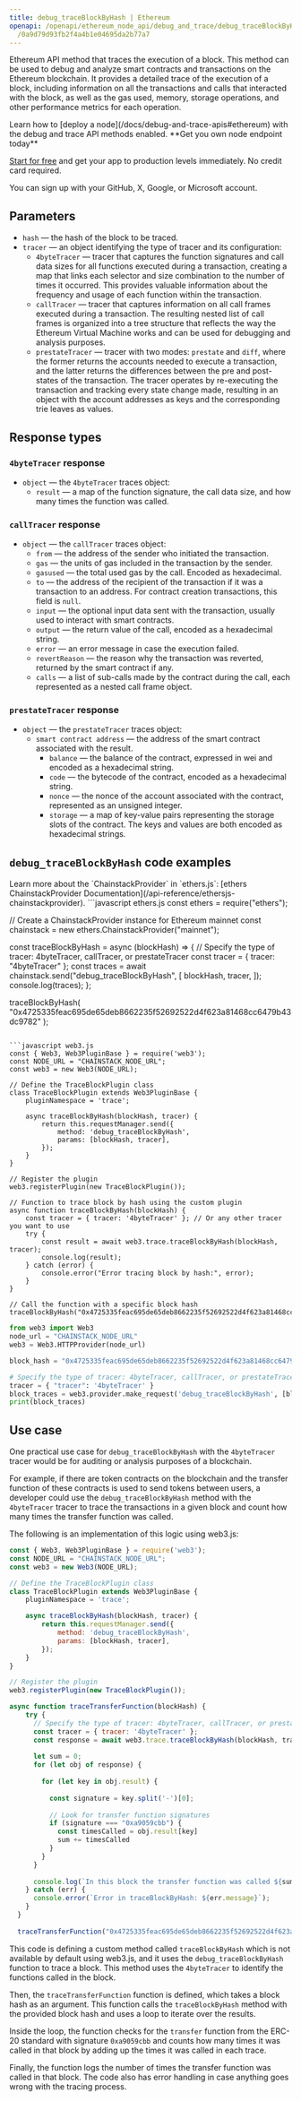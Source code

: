 ---
title: debug_traceBlockByHash | Ethereum
openapi: /openapi/ethereum_node_api/debug_and_trace/debug_traceBlockByHash.json POST
  /0a9d79d93fb2f4a4b1e04695da2b77a7
---

Ethereum API method that traces the execution of a block. This method can be used to debug and analyze smart contracts and transactions on the Ethereum blockchain. It provides a detailed trace of the execution of a block, including information on all the transactions and calls that interacted with the block, as well as the gas used, memory, storage operations, and other performance metrics for each operation.

<Note>
Learn how to [deploy a node](/docs/debug-and-trace-apis#ethereum) with the debug and trace API methods enabled.
</Note>

<Check>
**Get you own node endpoint today**

[Start for free](https://console.chainstack.com/) and get your app to production levels immediately. No credit card required.

You can sign up with your GitHub, X, Google, or Microsoft account.
</Check>


## Parameters

* `hash` — the hash of the block to be traced.
* `tracer` — an object identifying the type of tracer and its configuration:
  + `4byteTracer` — tracer that captures the function signatures and call data sizes for all functions executed during a transaction, creating a map that links each selector and size combination to the number of times it occurred. This provides valuable information about the frequency and usage of each function within the transaction.
  + `callTracer` — tracer that captures information on all call frames executed during a transaction. The resulting nested list of call frames is organized into a tree structure that reflects the way the Ethereum Virtual Machine works and can be used for debugging and analysis purposes.
  + `prestateTracer` — tracer with two modes: `prestate` and `diff`, where the former returns the accounts needed to execute a transaction, and the latter returns the differences between the pre and post-states of the transaction. The tracer operates by re-executing the transaction and tracking every state change made, resulting in an object with the account addresses as keys and the corresponding trie leaves as values.

## Response types

### `4byteTracer` response

* `object` — the `4byteTracer` traces object:
  + `result` — a map of the function signature, the call data size, and how many times the function was called.

### `callTracer` response

* `object` — the `callTracer` traces object:
  + `from` — the address of the sender who initiated the transaction.
  + `gas` — the units of gas included in the transaction by the sender.
  + `gasused` — the total used gas by the call. Encoded as hexadecimal.
  + `to` — the address of the recipient of the transaction if it was a transaction to an address. For contract creation transactions, this field is `null`.
  + `input` — the optional input data sent with the transaction, usually used to interact with smart contracts.
  + `output` — the return value of the call, encoded as a hexadecimal string.
  + `error` — an error message in case the execution failed.
  + `revertReason` — the reason why the transaction was reverted, returned by the smart contract if any.
  + `calls` — a list of sub-calls made by the contract during the call, each represented as a nested call frame object.

### `prestateTracer` response

* `object` — the `prestateTracer` traces object:
  + `smart contract address` — the address of the smart contract associated with the result.
    - `balance` — the balance of the contract, expressed in wei and encoded as a hexadecimal string.
    - `code` — the bytecode of the contract, encoded as a hexadecimal string.
    - `nonce` — the nonce of the account associated with the contract, represented as an unsigned integer.
    - `storage` — a map of key-value pairs representing the storage slots of the contract. The keys and values are both encoded as hexadecimal strings.

## `debug_traceBlockByHash` code examples

<Note>
Learn more about the `ChainstackProvider` in `ethers.js`: [ethers ChainstackProvider Documentation](/api-reference/ethersjs-chainstackprovider).
</Note>

<CodeGroup>
```javascript ethers.js
const ethers = require("ethers");

// Create a ChainstackProvider instance for Ethereum mainnet
const chainstack = new ethers.ChainstackProvider("mainnet");

const traceBlockByHash = async (blockHash) => {
  // Specify the type of tracer: 4byteTracer, callTracer, or prestateTracer
  const tracer = { tracer: "4byteTracer" };
  const traces = await chainstack.send("debug_traceBlockByHash", [
    blockHash,
    tracer,
  ]);
  console.log(traces);
};

traceBlockByHash(
  "0x4725335feac695de65deb8662235f52692522d4f623a81468cc6479b43dc9782"
);
```

```javascript web3.js
const { Web3, Web3PluginBase } = require('web3');
const NODE_URL = "CHAINSTACK_NODE_URL";
const web3 = new Web3(NODE_URL);

// Define the TraceBlockPlugin class
class TraceBlockPlugin extends Web3PluginBase {
    pluginNamespace = 'trace';

    async traceBlockByHash(blockHash, tracer) {
        return this.requestManager.send({
            method: 'debug_traceBlockByHash',
            params: [blockHash, tracer],
        });
    }
}

// Register the plugin
web3.registerPlugin(new TraceBlockPlugin());

// Function to trace block by hash using the custom plugin
async function traceBlockByHash(blockHash) {
    const tracer = { tracer: '4byteTracer' }; // Or any other tracer you want to use
    try {
        const result = await web3.trace.traceBlockByHash(blockHash, tracer);
        console.log(result);
    } catch (error) {
        console.error("Error tracing block by hash:", error);
    }
}

// Call the function with a specific block hash
traceBlockByHash("0x4725335feac695de65deb8662235f52692522d4f623a81468cc6479b43dc9782");
```

```python web3.py
from web3 import Web3  
node_url = "CHAINSTACK_NODE_URL" 
web3 = Web3.HTTPProvider(node_url)

block_hash = "0x4725335feac695de65deb8662235f52692522d4f623a81468cc6479b43dc9782"

# Specify the type of tracer: 4byteTracer, callTracer, or prestateTracer
tracer = { "tracer": '4byteTracer' }
block_traces = web3.provider.make_request('debug_traceBlockByHash', [block_hash, tracer])
print(block_traces)
```
</CodeGroup>


## Use case

One practical use case for `debug_traceBlockByHash` with the `4byteTracer` tracer would be for auditing or analysis purposes of a blockchain.

For example, if there are token contracts on the blockchain and the transfer function of these contracts is used to send tokens between users, a developer could use the `debug_traceBlockByHash` method with the `4byteTracer` tracer to trace the transactions in a given block and count how many times the transfer function was called.

The following is an implementation of this logic using web3.js:

```javascript index.js
const { Web3, Web3PluginBase } = require('web3');
const NODE_URL = "CHAINSTACK_NODE_URL";
const web3 = new Web3(NODE_URL);

// Define the TraceBlockPlugin class
class TraceBlockPlugin extends Web3PluginBase {
    pluginNamespace = 'trace';

    async traceBlockByHash(blockHash, tracer) {
        return this.requestManager.send({
            method: 'debug_traceBlockByHash',
            params: [blockHash, tracer],
        });
    }
}

// Register the plugin
web3.registerPlugin(new TraceBlockPlugin());

async function traceTransferFunction(blockHash) {
    try {
      // Specify the type of tracer: 4byteTracer, callTracer, or prestateTracer
      const tracer = { tracer: '4byteTracer' };
      const response = await web3.trace.traceBlockByHash(blockHash, tracer);
      
      let sum = 0;
      for (let obj of response) {
  
        for (let key in obj.result) {
  
          const signature = key.split('-')[0];
  
          // Look for transfer function signatures
          if (signature === "0xa9059cbb") {
            const timesCalled = obj.result[key]
            sum += timesCalled 
          }
        }
      }
      
      console.log(`In this block the transfer function was called ${sum} times!`)
    } catch (err) {
      console.error(`Error in traceBlockByHash: ${err.message}`);
    }
  }
  
  traceTransferFunction("0x4725335feac695de65deb8662235f52692522d4f623a81468cc6479b43dc9782");
```


This code is defining a custom method called `traceBlockByHash` which is not available by default using web3.js, and it uses the `debug_traceBlockByHash` function to trace a block. This method uses the `4byteTracer` to identify the functions called in the block.

Then, the `traceTransferFunction` function is defined, which takes a block hash as an argument. This function calls the `traceBlockByHash` method with the provided block hash and uses a loop to iterate over the results.

Inside the loop, the function checks for the `transfer` function from the ERC-20 standard with signature `0xa9059cbb` and counts how many times it was called in that block by adding up the times it was called in each trace.

Finally, the function logs the number of times the transfer function was called in that block. The code also has error handling in case anything goes wrong with the tracing process.
